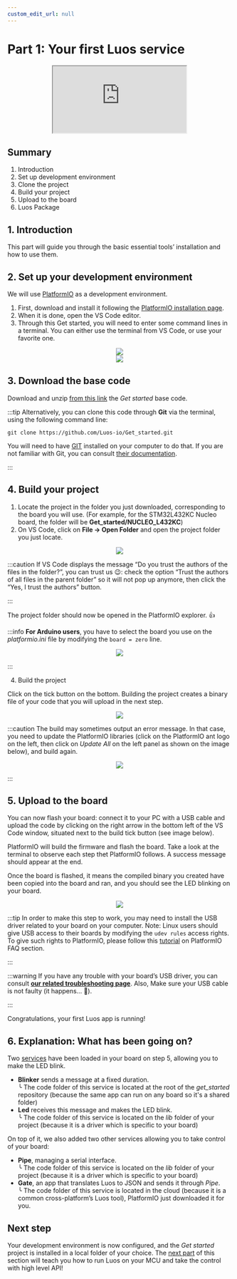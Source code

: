 ```yaml
---
custom_edit_url: null
---
```



# Part 1: Your first Luos service

<div align="center">
  <iframe
    className="player_iframe"
    src="https://www.youtube.com/embed/VcK-LJ-gnDo?feature=oembed"
    allow="accelerometer; autoplay; encrypted-media; gyroscope; picture-in-picture; fullscreen"
  ></iframe>
</div>

## Summary

1. Introduction
2. Set up development environment
3. Clone the project
4. Build your project
5. Upload to the board
6. Luos Package

## 1. Introduction

This part will guide you through the basic essential tools’ installation and how to use them.

## 2. Set up your development environment

We will use [PlatformIO](https://platformio.org/platformio-ide) as a development environment.

1. First, download and install it following the [PlatformIO installation page](https://platformio.org/install/ide?install=vscode).
2. When it is done, open the VS Code editor.
3. Through this Get started, you will need to enter some command lines in a terminal. You can either use the terminal from VS Code, or use your favorite one.

<div align="center">
  <Image
    src="/img/get-started/get-started-1.png"
    darkSrc="/img/get-started/get-started-1.png"
  />
</div>
<div align="center">
  <Image
    src="/img/get-started/get-started-1-1.png"
    darkSrc="/img/get-started/get-started-1-1.png"
  />
</div>

## 3. Download the base code

Download and unzip [from this link](https://github.com/Luos-io/Get_started/archive/refs/heads/master.zip) the _Get started_ base code.

:::tip
Alternatively, you can clone this code through **Git** via the terminal, using the following command line:

```
git clone https://github.com/Luos-io/Get_started.git
```

You will need to have [GIT](https://git-scm.com/downloads) installed on your computer to do that. If you are not familiar with Git, you can consult [their documentation](https://git-scm.com/doc).

:::

## 4. Build your project

1. Locate the project in the folder you just downloaded, corresponding to the board you will use. (For example, for the STM32L432KC Nucleo board, the folder will be **Get_started/NUCLEO_L432KC**)
2. On VS Code, click on **File → Open Folder** and open the project folder you just locate.

<div align="center">
  <Image
    src="/img/get-started/get-started-1-2.png"
    darkSrc="/img/get-started/get-started-1-2.png"
  />
</div>

:::caution
If VS Code displays the message “Do you trust the authors of the files in the folder?”, you can trust us 😉: check the option “Trust the authors of all files in the parent folder” so it will not pop up anymore, then click the “Yes, I trust the authors” button.

:::

The project folder should now be opened in the PlatformIO explorer. 👍

:::info
**For Arduino users**, you have to select the board you use on the _platformio.ini_ file by modifying the `board = zero` line.

<div align="center">
  <Image
    src="/img/get-started/get-started-1-3.png"
    darkSrc="/img/get-started/get-started-1-3.png"
  />
</div>

:::

4. Build the project

Click on the tick button on the bottom. Building the project creates a binary file of your code that you will upload in the next step.

<div align="center">
  <Image
    src="/img/get-started/get-started-1-4.png"
    darkSrc="/img/get-started/get-started-1-4.png"
  />
</div>

:::caution
The build may sometimes output an error message. In that case, you need to update the PlatformIO libraries (click on the PlatformIO ant logo on the left, then click on _Update All_ on the left panel as shown on the image below), and build again.

<div align="center">
  <Image
    src="/img/get-started/get-started-1-5.png"
    darkSrc="/img/get-started/get-started-1-5.png"
  />
</div>

:::

## 5. Upload to the board

You can now flash your board: connect it to your PC with a USB cable and upload the code by clicking on the right arrow in the bottom left of the VS Code window, situated next to the build tick button (see image below).

PlatformIO will build the firmware and flash the board. Take a look at the terminal to observe each step thet PlatformIO follows. A success message should appear at the end.

Once the board is flashed, it means the compiled binary you created have been copied into the board and ran, and you should see the LED blinking on your board.

<div align="center">
  <Image
    src="/img/get-started/get-started-1-6.png"
    darkSrc="/img/get-started/get-started-1-6.png"
  />
</div>

:::tip
In order to make this step to work, you may need to install the USB driver related to your board on your computer.
Note: Linux users should give USB access to their boards by modifying the `udev rules` access rights. To give such rights to PlatformIO, please follow this [tutorial](https://docs.platformio.org/en/latest/faq.html#platformio-udev-rules) on PlatformIO FAQ section.

:::

:::warning
If you have any trouble with your board’s USB driver, you can consult **[our related troubleshooting page](/faq/dfu)**. Also, Make sure your USB cable is not faulty (it happens... 🤗).

:::

Congratulations, your first Luos app is running!

## 6. Explanation: What has been going on?

Two [services](/docs/luos-technology/services) have been loaded in your board on step 5, allowing you to make the LED blink.

- **Blinker** sends a message at a fixed duration.<br /> ╰ The code folder of this service is located at the root of the _get_started_ repository (because the same app can run on any board so it's a shared folder)
- **Led** receives this message and makes the LED blink.<br /> ╰ The code folder of this service is located on the _lib_ folder of your project (because it is a driver which is specific to your board)

On top of it, we also added two other services allowing you to take control of your board:

- **Pipe**, managing a serial interface.<br /> ╰ The code folder of this service is located on the _lib_ folder of your project (because it is a driver which is specific to your board)
- **Gate**, an app that translates Luos to JSON and sends it through _Pipe_.<br /> ╰ The code folder of this service is located in the cloud (because it is a common cross-platform’s Luos tool), PlatformIO just downloaded it for you.

## Next step

Your development environment is now configured, and the _Get started_ project is installed in a local folder of your choice. The [next part](/get-started/get-started2) of this section will teach you how to run Luos on your MCU and take the control with high level API!
